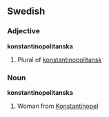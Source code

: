 ==Swedish==
===Adjective===
'''konstantinopolitanska'''
#Plural of [[konstantinopolitansk]]

===Noun===
'''konstantinopolitanska'''
#Woman from [[Konstantinopel]]